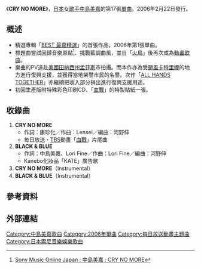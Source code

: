 {{Infobox Single
| Name           = CRY NO MORE
| Cover          = CRY_NO_MORE.JPG
| Artist         = [[中島美嘉|中島美嘉]]
| Album          = [[YES_愛的諾言|YES]]
| B-side         = BLACK&BLUE
| Released       = 2006年2月22日<br />2006年3月8日（[[黑膠唱片|黑膠唱片]]）
| Format         = 
| Recorded       = 
| Genre          = [[J-POP|J-POP]]
| Length         = 17分22秒
| Label          = [[Sony_Music_Associated_Records|Sony Music Associated Records]]
| Writer         = 
| Producer       = 
| Certification  = 
| Chart position = *週間最高排行第8位（[[Oricon|Oricon]]）
| Last single    = [[GLAMOROUS_SKY|GLAMOROUS SKY]]<br />（2005年）
| This single    = '''CRY NO MORE'''<br />（2006年）
| Next single    = [[ALL_HANDS_TOGETHER|ALL HANDS TOGETHER]]<br />（2006年）
  }}

《'''CRY NO MORE'''》，[[日本|日本]]女[[歌手|歌手]][[中島美嘉|中島美嘉]]的第17張[[單曲|單曲]]。2006年2月22日發行。

==概述==
*精選專輯「[[BEST_最嘉精選|BEST 最嘉精選]]」的首張作品，2006年第1張單曲。
*標題曲嘗試回歸音樂原點<ref>[http://www.sonymusic.jp/Music/Arch/AI/MikaNakashima/AICL-1730/index.html Sony Music Online Japan : 中島美嘉 : CRY NO MORE]{{dead link|date=2018年2月 |bot=InternetArchiveBot |fix-attempted=yes }}</ref>、挑戰藍調曲風，並自「[[火鳥_(中島美嘉單曲)|火鳥]]」後再次成為[[動畫歌曲|動畫歌曲]]。
*樂曲的PV遠赴[[美國|美國]][[田納西州|田納西州]][[孟菲斯_(田納西州)|孟菲斯]]市拍攝。而本作亦為受[[2005年飓风卡特里娜|颶風卡特里娜]]的地方進行復興支援，並獲得當地榮譽市民的名譽。次作「[[ALL_HANDS_TOGETHER|ALL HANDS TOGETHER]]」亦繼續把收入部分捐出進行復興支援用途。
*初回生產版附特殊彩色印刷CD、「[[血戰|血戰]]」的特製貼紙一張。

==收錄曲==
# '''CRY NO MORE'''
#* 作詞：康珍化／作曲：Lensei／編曲：河野伸
#* 毎日放送・[[TBS電視台|TBS]]動畫「[[血戰|血戰]]」片尾曲
# '''BLACK & BLUE'''
#* 作詞：中島美嘉、Lori Fine／作曲：Lori Fine／編曲：河野伸
#* Kanebo化妝品「KATE」廣告歌
# '''CRY NO MORE'''（Instrumental）
# '''BLACK & BLUE'''（Instrumental）

==參考資料==
{{Reflist}}

==外部連結==
{{中島美嘉}}
{{Single-stub}}

[[Category:中島美嘉歌曲|Category:中島美嘉歌曲]]
[[Category:2006年單曲|Category:2006年單曲]]
[[Category:每日放送動畫主題曲|Category:每日放送動畫主題曲]]
[[Category:日本索尼音樂娛樂歌曲|Category:日本索尼音樂娛樂歌曲]]